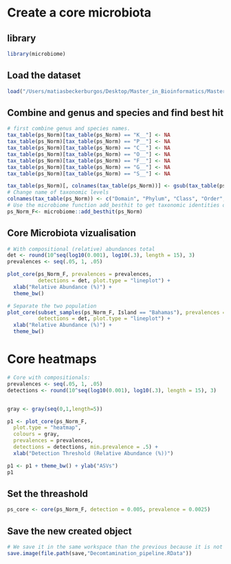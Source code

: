 # Create a core microbiota

## library

```r
library(microbiome)
```

## Load the dataset

```r
load("/Users/matiasbeckerburgos/Desktop/Master_in_Bioinformatics/Master_Thesis/Hawaiian_feral_Chicken_Microbiome/Backup_workspace/Decomtamination_pipeline.RData")
```

## Combine and genus and species and find best hit

```r
# first combine genus and species names. 
tax_table(ps_Norm)[tax_table(ps_Norm) == "K__"] <- NA
tax_table(ps_Norm)[tax_table(ps_Norm) == "P__"] <- NA
tax_table(ps_Norm)[tax_table(ps_Norm) == "C__"] <- NA
tax_table(ps_Norm)[tax_table(ps_Norm) == "O__"] <- NA
tax_table(ps_Norm)[tax_table(ps_Norm) == "F__"] <- NA
tax_table(ps_Norm)[tax_table(ps_Norm) == "G__"] <- NA
tax_table(ps_Norm)[tax_table(ps_Norm) == "S__"] <- NA

tax_table(ps_Norm)[, colnames(tax_table(ps_Norm))] <- gsub(tax_table(ps_Norm)[, colnames(tax_table(ps_Norm))],  pattern = "[a-z]__", replacement = "")
# Change name of taxonomic levels
colnames(tax_table(ps_Norm)) <- c("Domain", "Phylum", "Class", "Order", "Family", "Genus", "Species")
# Use the microbiome function add_besthit to get taxonomic identities of ASVs.
ps_Norm_F<- microbiome::add_besthit(ps_Norm)

```

## Core Microbiota vizualisation
```r
# With compositional (relative) abundances total
det <- round(10^seq(log10(0.001), log10(.3), length = 15), 3)
prevalences <- seq(.05, 1, .05)

plot_core(ps_Norm_F, prevalences = prevalences, 
          detections = det, plot.type = "lineplot") + 
  xlab("Relative Abundance (%)") + 
  theme_bw()

# Separate the two population
plot_core(subset_samples(ps_Norm_F, Island == "Bahamas"), prevalences = prevalences, 
          detections = det, plot.type = "lineplot") + 
  xlab("Relative Abundance (%)") + 
  theme_bw()
```
# Core heatmaps
```r
# Core with compositionals:
prevalences <- seq(.05, 1, .05)
detections <- round(10^seq(log10(0.001), log10(.3), length = 15), 3)


gray <- gray(seq(0,1,length=5))

p1 <- plot_core(ps_Norm_F,
  plot.type = "heatmap",
  colours = gray,
  prevalences = prevalences,
  detections = detections, min.prevalence = .5) +
  xlab("Detection Threshold (Relative Abundance (%))")

p1 <- p1 + theme_bw() + ylab("ASVs")
p1
```

## Set the threashold

```r
ps_core <- core(ps_Norm_F, detection = 0.005, prevalence = 0.0025)
```

## Save the new created object

```r
# We save it in the same workspace than the previous because it is not a continuation it is an addition
save.image(file.path(save,"Decomtamination_pipeline.RData"))
```

